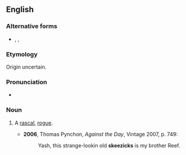 ==English==

===Alternative forms===
* {{l|en|skeesicks}}, {{l|en|skeezacks}}, {{l|en|skeezecks}}

===Etymology===
Origin uncertain.

===Pronunciation===
* {{IPA|/ˈskiːzɪks/}}

===Noun===
{{en-noun|skeezicks}}

# {{context|US|slang|lang=en}} A [[rascal]], [[rogue]].
#* '''2006''', Thomas Pynchon, ''Against the Day'', Vintage 2007, p. 749:
#*: Yash, this strange-lookin old '''skeezicks''' is my brother Reef.